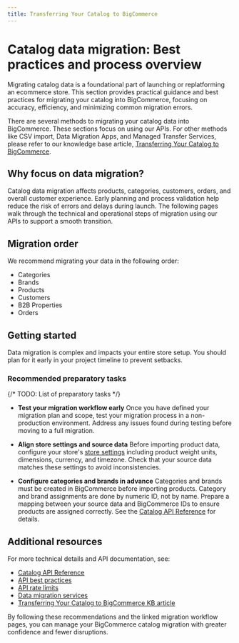 ```yaml
---
title: Transferring Your Catalog to BigCommerce
---
```


# Catalog data migration: Best practices and process overview

Migrating catalog data is a foundational part of launching or replatforming an ecommerce store. This section provides practical guidance and best practices for migrating your catalog into BigCommerce, focusing on accuracy, efficiency, and minimizing common migration errors.

There are several methods to migrating your catalog data into BigCommerce. These sections focus on using our APIs. For other methods like CSV import,
Data Migration Apps, and Managed Transfer Services, please refer to our knowledge base article, [Transferring Your Catalog to BigCommerce](https://support.bigcommerce.com/s/article/Transferring-Your-Catalog-to-BigCommerce?language=en_US).

## Why focus on data migration?

Catalog data migration affects products, categories, customers, orders, and overall customer experience.
Early planning and process validation help reduce the risk of errors and delays during launch. The following pages walk through the technical and operational steps of migration using our APIs to support a smooth transition.

## Migration order

We recommend migrating your data in the following order:

- Categories
- Brands
- Products
- Customers
- B2B Properties
- Orders

## Getting started

<Callout type='info'>
	Data migration is complex and impacts your entire store setup. You should plan
	for it early in your project timeline to prevent setbacks.
</Callout>

### Recommended preparatory tasks

{/* TODO: List of preparatory tasks */}

- **Test your migration workflow early**
  Once you have defined your migration plan and scope, test your migration process in a non-production environment. Address any issues found during testing before moving to a full migration.

- **Align store settings and source data**
  Before importing product data, configure your store's [store settings](https://support.bigcommerce.com/s/article/Store-Settings) including product weight units, dimensions, currency, and timezone. Check that your source data matches these settings to avoid inconsistencies.

- **Configure categories and brands in advance**
  Categories and brands must be created in BigCommerce before importing products. Category and brand assignments are done by numeric ID, not by name. Prepare a mapping between your source data and BigCommerce IDs to ensure products are assigned correctly. See the [Catalog API Reference](/docs/rest-catalog) for details.

## Additional resources

For more technical details and API documentation, see:

- [Catalog API Reference](/docs/rest-catalog)
- [API best practices](/docs/start/best-practices)
- [API rate limits](/docs/start/best-practices/api-rate-limits)
- [Data migration services](https://www.bigcommerce.com/services/launch/#data-migration-services)
- [Transferring Your Catalog to BigCommerce KB article](https://support.bigcommerce.com/s/article/Transferring-Your-Catalog-to-BigCommerce?language=en_US)

By following these recommendations and the linked migration workflow pages, you can manage your BigCommerce catalog migration with greater confidence and fewer disruptions.

